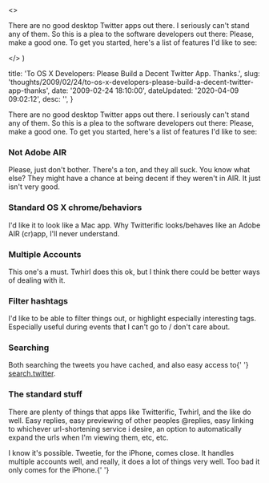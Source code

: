

  <>
    <p>
      There are no good desktop Twitter apps out there. I seriously can't stand
      any of them. So this is a plea to the software developers out there&#58;
      Please, make a good one. To get you started, here's a list of features I'd
      like to see&#58;
    </p>
  </>
)


  title: 'To OS X Developers: Please Build a Decent Twitter App. Thanks.',
  slug:
    'thoughts/2009/02/24/to-os-x-developers-please-build-a-decent-twitter-app-thanks',
  date: '2009-02-24 18:10:00',
  dateUpdated: '2020-04-09 09:02:12',
  desc: '',
}

<p>
  There are no good desktop Twitter apps out there. I seriously can't stand any
  of them. So this is a plea to the software developers out there: Please, make
  a good one. To get you started, here's a list of features I'd like to see:
</p>
<h3>Not Adobe AIR</h3>
<p>
  Please, just don't bother. There's a ton, and they all suck. You know what
  else? They might have a chance at being decent if they weren't in AIR. It just
  isn't very good.
</p>
<h3>Standard OS X chrome/behaviors</h3>
<p>
  I'd like it to look like a Mac app. Why Twitterific looks/behaves like an
  Adobe AIR (cr)app, I'll never understand.
</p>
<h3>Multiple Accounts</h3>
<p>
  This one's a must. Twhirl does this ok, but I think there could be better ways
  of dealing with it.
</p>
<h3>Filter hashtags</h3>
<p>
  I'd like to be able to filter things out, or highlight especially interesting
  tags. Especially useful during events that I can't go to / don't care about.
</p>
<h3>Searching</h3>
<p>
  Both searching the tweets you have cached, and also easy access to{' '}
  <a href="http://search.twitter.com">search.twitter</a>.
</p>
<h3>The standard stuff</h3>
<p>
  There are plenty of things that apps like Twitterific, Twhirl, and the like do
  well. Easy replies, easy previewing of other peoples @replies, easy linking to
  whichever url-shortening service i desire, an option to automatically expand
  the urls when I'm viewing them, etc, etc.
</p>
<p>
  I know it's possible. Tweetie, for the iPhone, comes close. It handles
  multiple accounts well, and really, it does a lot of things very well. Too bad
  it only comes for the iPhone.{' '}
</p>
